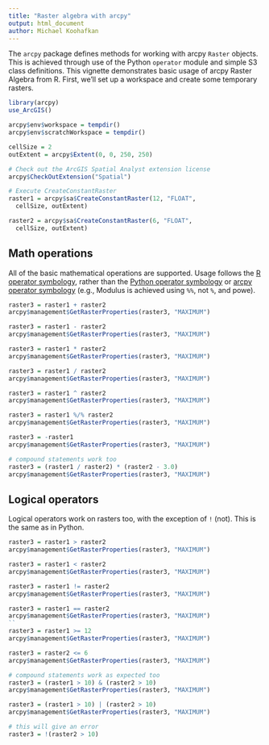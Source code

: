 ```yaml
---
title: "Raster algebra with arcpy"
output: html_document
author: Michael Koohafkan
---
```



The `arcpy` package defines methods for working with arcpy `Raster` 
objects. This is achieved through use of the Python `operator` module
and simple S3 class definitions. This vignette demonstrates basic usage
of arcpy Raster Algebra from R. First, we'll set up a workspace and create
some temporary rasters.

```r
library(arcpy)
use_ArcGIS()

arcpy$env$workspace = tempdir()
arcpy$env$scratchWorkspace = tempdir()

cellSize = 2
outExtent = arcpy$Extent(0, 0, 250, 250)

# Check out the ArcGIS Spatial Analyst extension license
arcpy$CheckOutExtension("Spatial")

# Execute CreateConstantRaster
raster1 = arcpy$sa$CreateConstantRaster(12, "FLOAT",
  cellSize, outExtent)

raster2 = arcpy$sa$CreateConstantRaster(6, "FLOAT",
  cellSize, outExtent)
```

## Math operations

All of the basic mathematical operations are supported. Usage
follows the 
[R operator symbology](https://stat.ethz.ch/R-manual/R-devel/library/base/html/Arithmetic.html), 
rather than the 
[Python operator symbology](https://docs.python.org/3.4/library/operator.html#mapping-operators-to-functions)
or [arcpy operator symbology](http://pro.arcgis.com/en/pro-app/arcpy/spatial-analyst/an-overview-of-the-map-algebra-operators.htm)
(e.g., Modulus is achieved using `%%`, not `%`, and powe).

```r
raster3 = raster1 + raster2
arcpy$management$GetRasterProperties(raster3, "MAXIMUM")

raster3 = raster1 - raster2
arcpy$management$GetRasterProperties(raster3, "MAXIMUM")

raster3 = raster1 * raster2
arcpy$management$GetRasterProperties(raster3, "MAXIMUM")

raster3 = raster1 / raster2
arcpy$management$GetRasterProperties(raster3, "MAXIMUM")

raster3 = raster1 ^ raster2
arcpy$management$GetRasterProperties(raster3, "MAXIMUM")

raster3 = raster1 %/% raster2
arcpy$management$GetRasterProperties(raster3, "MAXIMUM")

raster3 = -raster1
arcpy$management$GetRasterProperties(raster3, "MAXIMUM")

# compound statements work too
raster3 = (raster1 / raster2) * (raster2 - 3.0)
arcpy$management$GetRasterProperties(raster3, "MAXIMUM")
```

## Logical operators

Logical operators work on rasters too, with the exception of 
`!` (not). This is the same as in Python.

```r
raster3 = raster1 > raster2
arcpy$management$GetRasterProperties(raster3, "MAXIMUM")

raster3 = raster1 < raster2
arcpy$management$GetRasterProperties(raster3, "MAXIMUM")

raster3 = raster1 != raster2
arcpy$management$GetRasterProperties(raster3, "MAXIMUM")

raster3 = raster1 == raster2
arcpy$management$GetRasterProperties(raster3, "MAXIMUM")
``
raster3 = raster1 >= 12
arcpy$management$GetRasterProperties(raster3, "MAXIMUM")

raster3 = raster2 <= 6
arcpy$management$GetRasterProperties(raster3, "MAXIMUM")

# compound statements work as expected too 
raster3 = (raster1 > 10) & (raster2 > 10)
arcpy$management$GetRasterProperties(raster3, "MAXIMUM")

raster3 = (raster1 > 10) | (raster2 > 10)
arcpy$management$GetRasterProperties(raster3, "MAXIMUM")

# this will give an error
raster3 = !(raster2 > 10)
```
